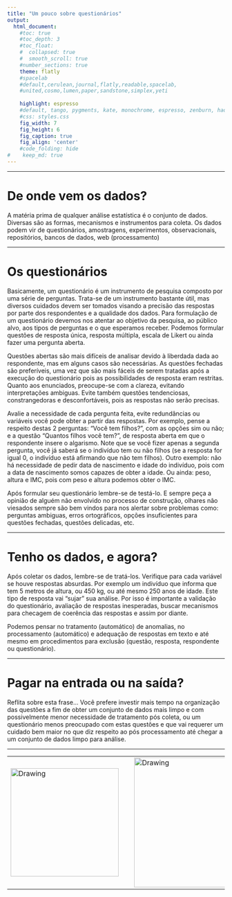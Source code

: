 ```yaml
---
title: "Um pouco sobre questionários"
output:
  html_document:                    
    #toc: true                       
    #toc_depth: 3                    
    #toc_float:                      
    #  collapsed: true
    #  smooth_scroll: true
    #number_sections: true           
    theme: flatly
    #spacelab
    #default,cerulean,journal,flatly,readable,spacelab,
    #united,cosmo,lumen,paper,sandstone,simplex,yeti
    
    highlight: espresso
    #default, tango, pygments, kate, monochrome, espresso, zenburn, haddock, and textmate
    #css: styles.css                
    fig_width: 7                    
    fig_height: 6                   
    fig_caption: true               
    fig_align: 'center'
    #code_folding: hide              
#    keep_md: true                   
---
```


---

# De onde vem os dados?

A matéria prima de qualquer análise estatística é o conjunto de dados. Diversas são as formas, mecanismos e instrumentos para coleta. Os dados podem vir de questionários, amostragens, experimentos, observacionais, repositórios, bancos de dados, web (processamento)

---

# Os questionários

Basicamente, um questionário é um instrumento de pesquisa composto por uma série de perguntas. Trata-se de um instrumento bastante útil, mas diversos cuidados devem ser tomados visando a precisão das respostas por parte dos respondentes e a qualidade dos dados. Para formulação de um questionário devemos nos atentar ao objetivo da pesquisa, ao público alvo, aos tipos de perguntas e o que esperamos receber. Podemos formular questões de resposta única, resposta múltipla, escala de Likert ou ainda fazer uma pergunta aberta.

Questões abertas são mais difíceis de analisar devido à liberdada dada ao respondente, mas em alguns casos são necessárias. As questões fechadas são preferíveis, uma vez que são mais fáceis de serem tratadas após a execução do questionário pois as possibilidades de resposta eram restritas. Quanto aos enunciados, preocupe-se com a clareza, evitando interpretações ambiguas. Evite também questões tendenciosas, constrangedoras e desconfortáveis, pois as respostas não serão precisas. 

Avalie a necessidade de cada pergunta feita, evite redundâncias ou variáveis você pode obter a partir das respostas. Por exemplo, pense a respeito destas 2 perguntas: "Você tem filhos?", com as opções sim ou não; e a questão "Quantos filhos você tem?", de resposta aberta em que o respondente insere o algarismo. Note que se você fizer apenas a segunda pergunta, você já saberá se o indivíduo tem ou não filhos (se a resposta for igual 0, o indivíduo está afirmando que não tem filhos). Outro exemplo: não há necessidade de pedir data de nascimento e idade do indivíduo, pois com a data de nascimento somos capazes de obter a idade. Ou ainda: peso, altura e IMC, pois com peso e altura podemos obter o IMC.

Após formular seu questionário lembre-se de testá-lo. E sempre peça a opinião de alguém não envolvido no processo de construção, olhares não viesados sempre são bem vindos para nos alertar sobre problemas como: perguntas ambiguas, erros ortográficos, opções insuficientes para questões fechadas, questões delicadas, etc. 

---

# Tenho os dados, e agora?

Após coletar os dados, lembre-se de tratá-los. Verifique para cada variável se houve respostas absurdas. Por exemplo um indivíduo que informa que tem 5 metros de altura, ou 450 kg, ou até mesmo 250 anos de idade. Este tipo de resposta vai "sujar" sua análise. Por isso é importante a validação do questionário, avaliação de respostas inesperadas, buscar mecanismos para checagem de coerência das respostas e assim por diante.

Podemos pensar no tratamento (automático) de anomalias, no processamento (automático) e adequação de respostas em texto e até mesmo em procedimentos para exclusão (questão, resposta, respondente ou questionário).

---

# Pagar na entrada ou na saída?

Reflita sobre esta frase... Você prefere investir mais tempo na organização das questões a fim de obter um conjunto de dados mais limpo e com possivelmente menor necessidade de tratamento pós coleta, ou um questionário menos preocupado com estas questões e que vai requerer um cuidado bem maior no que diz respeito ao pós processamento até chegar a um conjunto de dados limpo para análise.

---


<center>

<table><tr>

<td> <img src="img/dest-texto-2.png" alt="Drawing" style="width: 250px;"/> </td>

<td> &nbsp; &nbsp; &nbsp; &nbsp; &nbsp; &nbsp; </td>

<td> <img src="img/transversais.png" alt="Drawing" style="width: 300px;"/> </td>

<td> &nbsp; &nbsp; &nbsp; &nbsp; &nbsp; &nbsp; </td>

<td> <img src="img/ufpr-transparent-600px.png" alt="Drawing" style="width: 200px;"/> </td>

</center>


<div class="tocify-extend-page" data-unique="tocify-extend-page" style="height: 0;"></div>